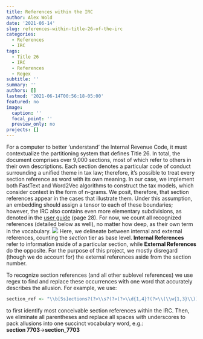 ```yaml
---
title: References within the IRC
author: Alex Wold
date: '2021-06-14'
slug: references-within-title-26-of-the-irc
categories:
  - References
  - IRC
tags:
  - Title 26
  - IRC
  - References
  - Regex
subtitle: ''
summary: ''
authors: []
lastmod: '2021-06-14T00:56:18-05:00'
featured: no
image:
  caption: ''
  focal_point: ''
  preview_only: no
projects: []
---
```

For a computer to better 'understand' the Internal Revenue Code, it must contextualize the partitioning system that defines Title 26. In total, the document comprises over 9,000 sections, most of which refer to others in their own descriptions. Each section denotes a particular code of conduct surrounding a unified theme in tax law; therefore, it's possible to treat every section reference as word with its own meaning. In our case, we implement both FastText and Word2Vec algorithms to construct the tax models, which consider context in the form of n-grams. We posit, therefore, that section references appear in the cases that illustrate them. Under this assumption, an embedding should assign a tensor to each of these boundaries; however, the IRC also contains even more elementary subdivisions, as denoted in the [user guide](https://uscode.house.gov/download/resources/USLM-User-Guide.pdf#page=28) (page 28). For now, we count all recognized references (detailed below as well), no matter how deep, as their own term in the vocabulary.
![](/images/references.jpg)
Here, we delineate between internal and external references, counting the *section* tier as base level. **Internal References** refer to information inside of a particular section, while **External References** do the opposite. For the purpose of this project, we mostly disregard (though we do account for) the external references aside from the section number.

To recognize section references (and all other sublevel references) we use regex to find and replace these occurrences with one word that accurately describes the allusion. For example, we use:
```r
section_ref <- "\\b[Ss]ections?(?>\\s?(?>(?>\\d{1,4}?(?>\\(\\w{1,3}\\))*)|(?>(?>(?>and)|(?>or)))),?)*"
```
to first identify most conceivable section references within the IRC. Then, we eliminate all parentheses and replace all spaces with underscores to pack allusions into one succinct vocabulary word, e.g.:  
**section 7703**$\longrightarrow$**section_7703**


